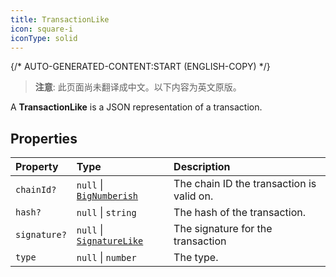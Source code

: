 ```yaml
---
title: TransactionLike
icon: square-i
iconType: solid
---
```


{/* AUTO-GENERATED-CONTENT:START (ENGLISH-COPY) */}

> **注意**: 此页面尚未翻译成中文。以下内容为英文原版。

A **TransactionLike** is a JSON representation of a transaction.

## Properties

| Property | Type | Description |
| :------ | :------ | :------ |
| `chainId?` | `null` \| [`BigNumberish`](/cn/sdk/content/type-aliases/BigNumberish) | The chain ID the transaction is valid on. |
| `hash?` | `null` \| `string` | The hash of the transaction. |
| `signature?` | `null` \| [`SignatureLike`](/cn/sdk/content/type-aliases/SignatureLike) | The signature for the transaction |
| `type` | `null` \| `number` | The type. |
